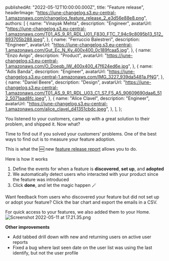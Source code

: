 
  publishedAt: "2022-05-12T10:00:00.000Z",
  title: "Feature release",
  headerImage:
    "https://june-changelog.s3.eu-central-1.amazonaws.com/changelog_feature_release_2_e3d56e88e8.png",
  authors: [
    {
      name: "Vinayak Mehta",
      description: "Engineer",
      avatarUrl:
        "https://june-changelog.s3.eu-central-1.amazonaws.com/T01_AS_9_R1_RDL_U01_F830_FTC_7_94c9c8095b13_512_893705b288.jpeg",
    },
    {
      name: "Ferruccio Balestreri",
      description: "Engineer",
      avatarUrl:
        "https://june-changelog.s3.eu-central-1.amazonaws.com/Gut_Ec_N_Ky_400x400_0c189fcaa5.jpg",
    },
    {
      name: "Enzo Avigo",
      description: "Product",
      avatarUrl:
        "https://june-changelog.s3.eu-central-1.amazonaws.com/O_Doeqb_IW_400x400_47f624ed6e.jpg",
    },
    {
      name: "Adis Banda",
      description: "Engineer",
      avatarUrl:
        "https://june-changelog.s3.eu-central-1.amazonaws.com/IMG_3227_939da5481a.PNG",
    },
    {
      name: "Daniel Beere",
      description: "Design",
      avatarUrl:
        "https://june-changelog.s3.eu-central-1.amazonaws.com/T01_AS_9_R1_RDL_U03_C1_S7_F5_A5_90609690daa6_512_5071aad8fc.jpeg",
    },
    {
      name: "Alice Clavel",
      description: "Engineer",
      avatarUrl:
        "https://june-changelog.s3.eu-central-1.amazonaws.com/alice_clavel_d41351cbdc.jpeg",
    },
  ],
};

You listened to your customers, came up with a great solution to their problem, and shipped it. Now what?

Time to find out if you solved your customers' problems. One of the best ways to find out is to measure your feature adoption.

This is what the 🆕 new [feature release report](https://www.june.so/templates/feature-release) allows you to do.

Here is how it works

1. Define the events for when a feature is **discovered**, **set up**, and **adopted**
2. We automatically detect users who interacted with your product since the feature was introduced
3. Click **done**, and let the magic happen 🪄

Want feedback from users who discovered your feature but did not set up or adopt your feature? Click the bar chart and export the emails in a CSV.

For quick access to your features, we also added them to your Home.
![Screenshot 2022-05-11 at 17.21.35.png](https://june-changelog.s3.eu-central-1.amazonaws.com/Screenshot_2022_05_11_at_17_21_35_c61a9ad06e.png)

**Other improvements**

- Add tabbed drill down with new and returning users on active user reports
- Fixed a bug where last seen date on the user list was using the last identify, but not the user profile

